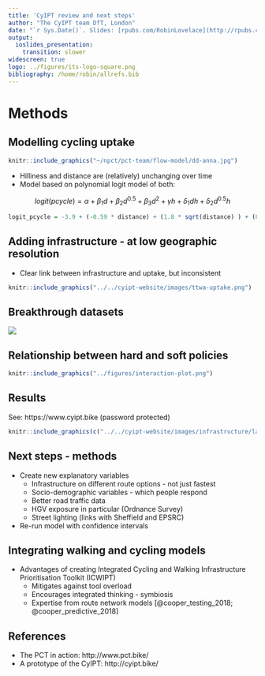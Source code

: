 ```yaml
---
title: 'CyIPT review and next steps'
author: "The CyIPT team DfT, London"
date: "`r Sys.Date()`. Slides: [rpubs.com/RobinLovelace](http://rpubs.com/RobinLovelace/258956)."
output:
  ioslides_presentation:
    transition: slower
widescreen: true
logo: ../figures/its-logo-square.png
bibliography: /home/robin/allrefs.bib
---
```


<!-- Plan: 15 minute presentation building on pct work and mlCars stuff -->

# Methods 

## Modelling cycling uptake

```r
knitr::include_graphics("~/npct/pct-team/flow-model/dd-anna.jpg")
```

- Hilliness and distance are (relatively) unchanging over time
- Model based on polynomial logit model of both:

$$
logit(pcycle) = \alpha + \beta_1 d + \beta_2 d^{0.5} + \beta_3 d^2 + \gamma h + \delta_1 d h + \delta_2 d^{0.5} h
$$
```r
logit_pcycle = -3.9 + (-0.59 * distance) + (1.8 * sqrt(distance) ) + (0.008 * distance^2)
```

## Adding infrastructure - at low geographic resolution

- Clear link between infrastructure and uptake, but inconsistent

```r
knitr::include_graphics("../../cyipt-website/images/ttwa-uptake.png")
```
## Breakthrough datasets

![](https://github.com/cyipt/cyipt/raw/master/historic-uptake_files/figure-markdown_strict/unnamed-chunk-2-5.png)

## Relationship between hard and soft policies

```r
knitr::include_graphics("../figures/interaction-plot.png")
```

## Results

See: https://www.cyipt.bike (password protected)

```r
knitr::include_graphics(c("../../cyipt-website/images/infrastructure/large/lightsegregation.jpg", "../../cyipt-website/images/recommended.png"))
```

## Next steps - methods

- Create new explanatory variables
  - Infrastructure on different route options - not just fastest
  - Socio-demographic variables - which people respond
  - Better road traffic data
  - HGV exposure in particular (Ordnance Survey)
  - Street lighting (links with Sheffield and EPSRC)
  
- Re-run model with confidence intervals

## Integrating walking and cycling models 

- Advantages of creating Integrated Cycling and Walking Infrastructure Prioritisation Toolkit (ICWIPT)
    - Mitigates against tool overload
    - Encourages integrated thinking - symbiosis
    - Expertise from route network models [@cooper_testing_2018; @cooper_predictive_2018]

## References

- The PCT in action: http://www.pct.bike/
- A prototype of the CyIPT: http://cyipt.bike/
